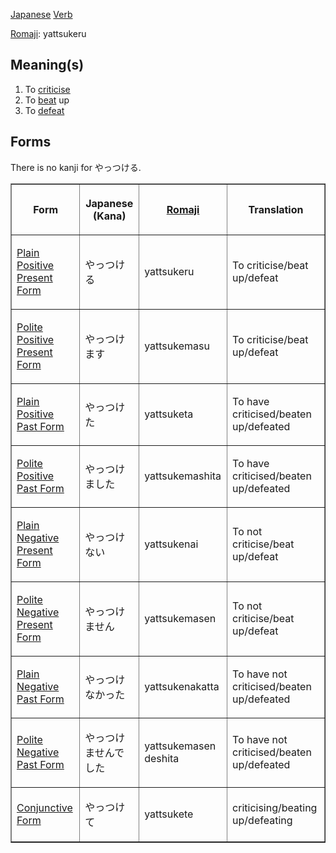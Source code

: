 [[Japanese]] [[Verb]]

[[Romaji]]: yattsukeru

== Meaning(s) ==
# To [[criticise]]
# To [[beat]] up
# To [[defeat]]

== Forms ==

There is no kanji for &#12420;&#12387;&#12388;&#12369;&#12427;.

<TABLE border>
<TR>
<TH>Form</TH>
<TH>Japanese<BR>(Kana)</TH>
<TH>[[Romaji]]</TH>
<TH>Translation</TH>
</TR>

<TR>
<TD>[[Japanese Plain Positive Present Form|Plain Positive Present Form]]</TD>
<TD>&#12420;&#12387;&#12388;&#12369;&#12427;</TD>
<TD>yattsukeru</TD>
<TD>To criticise/beat up/defeat</TD>
</TR>

<TR>
<TD>[[Japanese Polite Positive Present Form|Polite Positive Present Form]]</TD>
<TD>&#12420;&#12387;&#12388;&#12369;&#12414;&#12377;</TD>
<TD>yattsukemasu</TD>
<TD>To criticise/beat up/defeat</TD>
</TR>

<TR>
<TD>[[Japanese Plain Positive Past Form|Plain Positive Past Form]]</TD>
<TD>&#12420;&#12387;&#12388;&#12369;&#12383;</TD>
<TD>yattsuketa</TD>
<TD>To have criticised/beaten up/defeated</TD>
</TR>

<TR>
<TD>[[Japanese Polite Positive Past Form|Polite Positive Past Form]]</TD>
<TD>&#12420;&#12387;&#12388;&#12369;&#12414;&#12375;&#12383;</TD>
<TD>yattsukemashita</TD>
<TD>To have criticised/beaten up/defeated</TD>
</TR>

<TR>
<TD>[[Japanese Plain Negative Present Form|Plain Negative Present Form]]</TD>
<TD>&#12420;&#12387;&#12388;&#12369;&#12394;&#12356;</TD>
<TD>yattsukenai</TD>
<TD>To not criticise/beat up/defeat</TD>
</TR>

<TR>
<TD>[[Japanese Polite Negative Present Form|Polite Negative Present Form]]</TD>
<TD>&#12420;&#12387;&#12388;&#12369;&#12414;&#12379;&#12435;</TD>
<TD>yattsukemasen</TD>
<TD>To not criticise/beat up/defeat</TD>
</TR>

<TR>
<TD>[[Japanese Plain Negative Past Form|Plain Negative Past Form]]</TD>
<TD>&#12420;&#12387;&#12388;&#12369;&#12394;&#12363;&#12387;&#12383;</TD>
<TD>yattsukenakatta</TD>
<TD>To have not criticised/beaten up/defeated</TD>
</TR>

<TR>
<TD>[[Japanese Polite Negative Past Form|Polite Negative Past Form]]</TD>
<TD>&#12420;&#12387;&#12388;&#12369;&#12414;&#12379;&#12435;&#12391;&#12375;&#12383;</TD>
<TD>yattsukemasen deshita</TD>
<TD>To have not criticised/beaten up/defeated</TD>
</TR>

<TR>
<TD>[[Japanese Conjunctive Form|Conjunctive Form]]</TD>
<TD>&#12420;&#12387;&#12388;&#12369;&#12390;</TD>
<TD>yattsukete</TD>
<TD>criticising/beating up/defeating</TD>
</TR>

</TABLE>